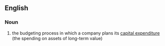 ==English==
===Noun===
#the budgeting process in which a company plans its [[capital expenditure]] (the spending on assets of long-term value)